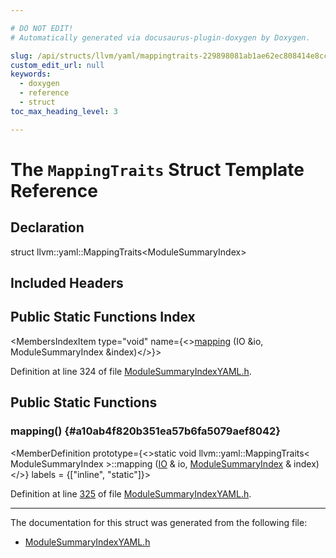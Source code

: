 ```yaml
---

# DO NOT EDIT!
# Automatically generated via docusaurus-plugin-doxygen by Doxygen.

slug: /api/structs/llvm/yaml/mappingtraits-229898081ab1ae62ec808414e8cc9435
custom_edit_url: null
keywords:
  - doxygen
  - reference
  - struct
toc_max_heading_level: 3

---
```





# The `MappingTraits` Struct Template Reference

<DoxygenPage pluginConfig={pluginConfig}>



## Declaration

<CodeBlock>struct llvm::yaml::MappingTraits&lt;ModuleSummaryIndex&gt;</CodeBlock>

## Included Headers

<IncludesList>
<IncludesListItem
  filePath="llvm/IR/ModuleSummaryIndexYAML.h"
  permalink="/docs/api/files/include/include/llvm/include/llvm/ir/modulesummaryindexyaml-h"
  isLocal="true" />
</IncludesList>

## Public Static Functions Index

<MembersIndex>

<MembersIndexItem
  type="void"
  name={<><a href="#a10ab4f820b351ea57b6fa5079aef8042">mapping</a> (IO &amp;io, ModuleSummaryIndex &amp;index)</>}>
</MembersIndexItem>

</MembersIndex>


Definition at line 324 of file <a href="/docs/api/files/include/include/llvm/include/llvm/ir/modulesummaryindexyaml-h">ModuleSummaryIndexYAML.h</a>.

<SectionDefinition>

## Public Static Functions

### mapping() {#a10ab4f820b351ea57b6fa5079aef8042}

<MemberDefinition
  prototype={<>static void llvm::yaml::MappingTraits&lt; ModuleSummaryIndex &gt;::mapping (<a href="/docs/api/classes/llvm/yaml/io">IO</a> &amp; io, <a href="/docs/api/classes/llvm/modulesummaryindex">ModuleSummaryIndex</a> &amp; index)</>}
  labels = {["inline", "static"]}>

Definition at line <a href="/docs/api/files/include/include/llvm/include/llvm/ir/modulesummaryindexyaml-h/#l00325">325</a> of file <a href="/docs/api/files/include/include/llvm/include/llvm/ir/modulesummaryindexyaml-h">ModuleSummaryIndexYAML.h</a>.
</MemberDefinition>

</SectionDefinition>

<hr/>

The documentation for this struct was generated from the following file:

<ul>
<li><a href="/docs/api/files/include/include/llvm/include/llvm/ir/modulesummaryindexyaml-h">ModuleSummaryIndexYAML.h</a></li>
</ul>

</DoxygenPage>
